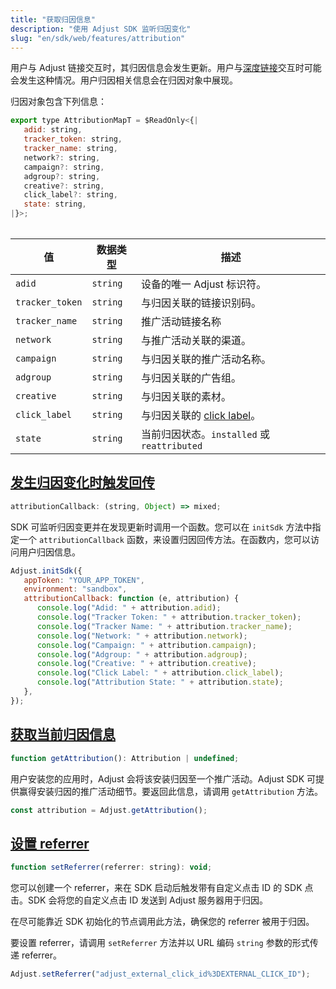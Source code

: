 ```yaml
---
title: "获取归因信息"
description: "使用 Adjust SDK 监听归因变化"
slug: "en/sdk/web/features/attribution"
---
```

用户与 Adjust 链接交互时，其归因信息会发生更新。用户与[深度链接](https://help.adjust.com/en/article/deep-links)交互时可能会发生这种情况。用户归因相关信息会在归因对象中展现。

归因对象包含下列信息：
<codeblock title="接口声明"> 

```js
export type AttributionMapT = $ReadOnly<{|
   adid: string,
   tracker_token: string,
   tracker_name: string,
   network?: string,
   campaign?: string,
   adgroup?: string,
   creative?: string,
   click_label?: string,
   state: string,
|}>;
```

</CodeBlock> <table> 

|        值        |   数据类型   |                                   描述                                   |
|-----------------|----------|------------------------------------------------------------------------|
| `adid`          | `string` | 设备的唯一 Adjust 标识符。                                                      |
| `tracker_token` | `string` | 与归因关联的链接识别码。                                                           |
| `tracker_name`  | `string` | 推广活动链接名称                                                               |
| `network`       | `string` | 与推广活动关联的渠道。                                                            |
| `campaign`      | `string` | 与归因关联的推广活动名称。                                                          |
| `adgroup`       | `string` | 与归因关联的广告组。                                                             |
| `creative`      | `string` | 与归因关联的素材。                                                              |
| `click_label`   | `string` | 与归因关联的 [click label](https://help.adjust.com/en/article/user-rewards)。 |
| `state`         | `string` | 当前归因状态。`installed` 或 `reattributed`                                    |

</Table> 

[发生归因变化时触发回传](trigger-a-callback-when-attribution-changes)
----------------------------------------------------------

<codeblock title="属性声明"> 

```js
attributionCallback: (string, Object) => mixed;
```

</CodeBlock> 

SDK 可监听归因变更并在发现更新时调用一个函数。您可以在 `initSdk` 方法中指定一个 `attributionCallback` 函数，来设置归因回传方法。在函数内，您可以访问用户归因信息。

```js
Adjust.initSdk({
   appToken: "YOUR_APP_TOKEN",
   environment: "sandbox",
   attributionCallback: function (e, attribution) {
      console.log("Adid: " + attribution.adid);
      console.log("Tracker Token: " + attribution.tracker_token);
      console.log("Tracker Name: " + attribution.tracker_name);
      console.log("Network: " + attribution.network);
      console.log("Campaign: " + attribution.campaign);
      console.log("Adgroup: " + attribution.adgroup);
      console.log("Creative: " + attribution.creative);
      console.log("Click Label: " + attribution.click_label);
      console.log("Attribution State: " + attribution.state);
   },
});
```

[获取当前归因信息](get-current-attribution-information)
-----------------------------------------------

<codeblock title="方法签名"> 

```js
function getAttribution(): Attribution | undefined;
```

</CodeBlock> 

用户安装您的应用时，Adjust 会将该安装归因至一个推广活动。Adjust SDK 可提供赢得安装归因的推广活动细节。要返回此信息，请调用 `getAttribution` 方法。

```js
const attribution = Adjust.getAttribution();
```

[设置 referrer](set-a-referrer)
-----------------------------

<codeblock title="方法签名"> 

```js
function setReferrer(referrer: string): void;
```

</CodeBlock> 

您可以创建一个 referrer，来在 SDK 启动后触发带有自定义点击 ID 的 SDK 点击。SDK 会将您的自定义点击 ID 发送到 Adjust 服务器用于归因。
<callout type="important"> 

在尽可能靠近 SDK 初始化的节点调用此方法，确保您的 referrer 被用于归因。
</Callout> 

要设置 referrer，请调用 `setReferrer` 方法并以 URL 编码 `string` 参数的形式传递 referrer。
<codeblock highlight="adjust_external_click_id%3DEXTERNAL_CLICK_ID\"> 

```js
Adjust.setReferrer("adjust_external_click_id%3DEXTERNAL_CLICK_ID");
```

</CodeBlock>

